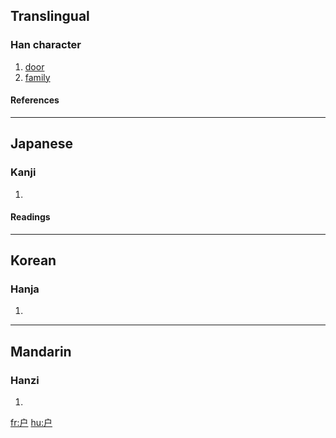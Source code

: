 {{see|戶}}

==Translingual==
===Han character===
{{Han char|rn=63|rad=戶|as=00|sn=4|four=|canj=戈尸 (IS)}}
# [[door]]
# [[family]]
====References====
{{Han ref|kx=0414.321|hdz=32257.010|uh=6237|ud=25143}}
----
==Japanese==
===Kanji===
{{ja-kanji|grade=|rs=戶00}}
# {{defn|Japanese}} 
====Readings====
{{ja-readings|on=[[こ]] (ko)|kun=[[と]] (to), [[へ]] (he)}}
----
==Korean==
===Hanja===
{{ko-hanja|hangeul=호|eumhun=|rv=ho|mr=ho|y=ho}}
# {{defn|Korean}}
----
==Mandarin==
===Hanzi===
{{cmn-hanzi|tra=戶|pin=[[hù]] ([[hu4]])|wg=hu<sup>4</sup>}}
# {{defn|Mandarin}}

[[fr:户]]
[[hu:户]]